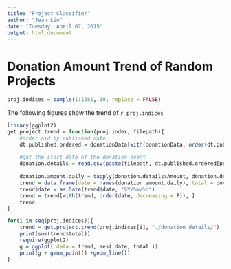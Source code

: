 ```yaml
---
title: "Project Classifier"
author: "Jean Lin"
date: "Tuesday, April 07, 2015"
output: html_document
---
```


# Donation Amount Trend of Random Projects
```r
proj.indices = sample(1:1581, 10, replace = FALSE)
```


The following figures show the trend of `r proj.indices` 

```r
library(ggplot2)
get.project.trend = function(proj.index, filepath){
    #order aid by published date
    dt.published.ordered = donationData[with(donationData, order(dt.published)), c("aid", "dt.published")]
    
    #get the start date of the donation event
    donation.details = read.csv(paste(filepath, dt.published.ordered[proj.index,"aid"], ".csv", sep=""), header = T, stringsAsFactors = F)
    
    donation.amount.daily = tapply(donation.details$Amount, donation.details$Date, sum)
    trend = data.frame(date = names(donation.amount.daily), total = donation.amount.daily)
    trend$date = as.Date(trend$date, "%Y/%m/%d")
    trend = trend[with(trend, order(date, decreasing = F)), ]
    trend
}

for(i in seq(proj.indices)){
    trend = get.project.trend(proj.indices[i], "./donation_details/")
    print(sum(trend$total))
    require(ggplot2)
    g = ggplot( data = trend, aes( date, total ))
    print(g + geom_point() +geom_line())
}
```

